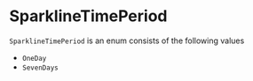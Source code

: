 # SparklineTimePeriod

`SparklineTimePeriod` is an enum consists of the following values

- `OneDay`
- `SevenDays`
